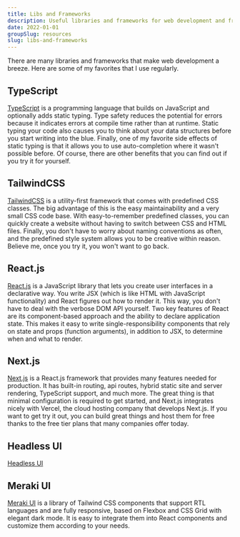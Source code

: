 ```yaml
---
title: Libs and Frameworks
description: Useful libraries and frameworks for web development and frontend engineering.
date: 2022-01-01
groupSlug: resources
slug: libs-and-frameworks
---
```


There are many libraries and frameworks that make web development a breeze. Here are some of my
favorites that I use regularly.

## TypeScript

[TypeScript](https://www.typescriptlang.org/) is a programming language that builds on JavaScript
and optionally adds static typing. Type safety reduces the potential for errors because it indicates
errors at compile time rather than at runtime. Static typing your code also causes you to think
about your data structures before you start writing into the blue. Finally, one of my favorite side
effects of static typing is that it allows you to use auto-completion where it wasn't possible
before. Of course, there are other benefits that you can find out if you try it for yourself.

## TailwindCSS

[TailwindCSS](https://tailwindcss.com/) is a utility-first framework that comes with predefined CSS
classes. The big advantage of this is the easy maintainability and a very small CSS code base. With
easy-to-remember predefined classes, you can quickly create a website without having to switch
between CSS and HTML files. Finally, you don't have to worry about naming conventions as often, and
the predefined style system allows you to be creative within reason. Believe me, once you try it,
you won't want to go back.

## React.js

[React.js](https://reactjs.org/) is a JavaScript library that lets you create user interfaces in a
declarative way. You write JSX (which is like HTML with JavaScript functionality) and React figures
out how to render it. This way, you don't have to deal with the verbose DOM API yourself. Two key
features of React are its component-based approach and the ability to declare application state.
This makes it easy to write single-responsibility components that rely on state and props (function
arguments), in addition to JSX, to determine when and what to render.

## Next.js

[Next.js](https://nextjs.org/) is a React.js framework that provides many features needed for
production. It has built-in routing, api routes, hybrid static site and server rendering, TypeScript
support, and much more. The great thing is that minimal configuration is required to get started,
and Next.js integrates nicely with Vercel, the cloud hosting company that develops Next.js. If you
want to get try it out, you can build great things and host them for free thanks to the free tier
plans that many companies offer today.

## Headless UI

[Headless UI](https://headlessui.dev/)

## Meraki UI

[Meraki UI](https://merakiui.com/) is a library of Tailwind CSS components that support RTL
languages and are fully responsive, based on Flexbox and CSS Grid with elegant dark mode. It is easy
to integrate them into React components and customize them according to your needs.
